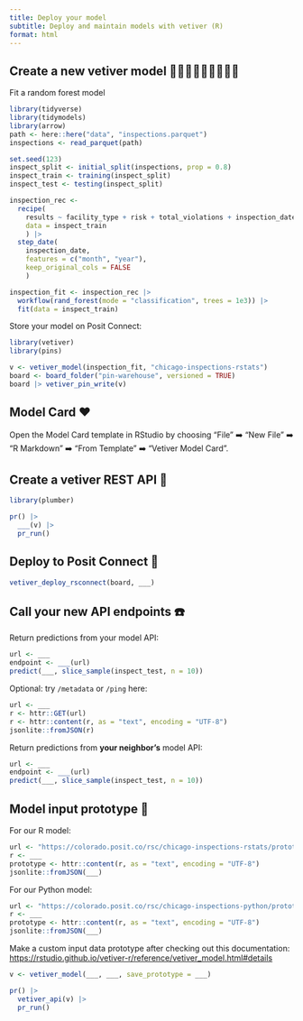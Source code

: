 ```yaml
---
title: Deploy your model
subtitle: Deploy and maintain models with vetiver (R)
format: html
---
```


## Create a new vetiver model 🌳🌴🌲🌲🌴🌳🌴🌳🌲

Fit a random forest model

```r
library(tidyverse)
library(tidymodels)
library(arrow)
path <- here::here("data", "inspections.parquet")
inspections <- read_parquet(path)

set.seed(123)
inspect_split <- initial_split(inspections, prop = 0.8)
inspect_train <- training(inspect_split)
inspect_test <- testing(inspect_split)

inspection_rec <- 
  recipe(
    results ~ facility_type + risk + total_violations + inspection_date, 
    data = inspect_train
    ) |> 
  step_date(
    inspection_date, 
    features = c("month", "year"), 
    keep_original_cols = FALSE
    )

inspection_fit <- inspection_rec |> 
  workflow(rand_forest(mode = "classification", trees = 1e3)) |> 
  fit(data = inspect_train)
```

Store your model on Posit Connect:

```r
library(vetiver)
library(pins)

v <- vetiver_model(inspection_fit, "chicago-inspections-rstats")
board <- board_folder("pin-warehouse", versioned = TRUE)
board |> vetiver_pin_write(v)
```

## Model Card ❤️

Open the Model Card template in RStudio by choosing "File" ➡️ "New File" ➡️ "R Markdown" ➡️ "From Template" ➡️ "Vetiver Model Card".  

## Create a vetiver REST API 🏺

```r
library(plumber)

pr() |>
  ___(v) |>
  pr_run()
```

## Deploy to Posit Connect 🚀

```r
vetiver_deploy_rsconnect(board, ___)
```

## Call your new API endpoints ☎️

Return predictions from your model API:

```r
url <- ___
endpoint <- ___(url)
predict(___, slice_sample(inspect_test, n = 10))
```

Optional: try `/metadata` or `/ping` here:

```r
url <- ___
r <- httr::GET(url)
r <- httr::content(r, as = "text", encoding = "UTF-8")
jsonlite::fromJSON(r)
```

Return predictions from **your neighbor's** model API:

```r
url <- ___
endpoint <- ___(url)
predict(___, slice_sample(inspect_test, n = 10))
```


## Model input prototype 🔀

For our R model:

```r
url <- "https://colorado.posit.co/rsc/chicago-inspections-rstats/prototype/"
r <- ___
prototype <- httr::content(r, as = "text", encoding = "UTF-8")
jsonlite::fromJSON(___)
```

For our Python model:

```r
url <- "https://colorado.posit.co/rsc/chicago-inspections-python/prototype/"
r <- ___
prototype <- httr::content(r, as = "text", encoding = "UTF-8")
jsonlite::fromJSON(___)
```

Make a custom input data prototype after checking out this documentation:
<https://rstudio.github.io/vetiver-r/reference/vetiver_model.html#details>

```r
v <- vetiver_model(___, ___, save_prototype = ___)

pr() |>
  vetiver_api(v) |>
  pr_run()
```

